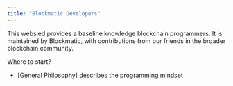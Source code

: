 ```yaml
---
title: "Blockmatic Developers"
---
```


This websied provides a baseline knowledge blockchain programmers. It is maintained by Blockmatic, with contributions from our friends in the broader blockchain community.

Where to start?

- [General Philosophy] describes the programming mindset